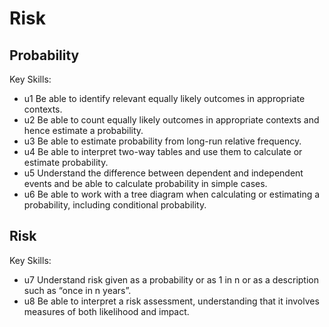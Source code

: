 # Risk

## Probability

Key Skills:

- u1 Be able to identify relevant equally likely outcomes in appropriate contexts.
- u2 Be able to count equally likely outcomes in appropriate contexts and hence estimate a probability.
- u3 Be able to estimate probability from long-run relative frequency.
- u4 Be able to interpret two-way tables and use them to calculate or estimate probability.
- u5 Understand the difference between dependent and independent events and be able to calculate probability in simple cases.
- u6 Be able to work with a tree diagram when calculating or estimating a probability, including conditional probability.

## Risk

Key Skills:

- u7 Understand risk given as a probability or as 1 in n or as a description such as “once in n years”.
- u8 Be able to interpret a risk assessment, understanding that it involves measures of both likelihood and impact.
